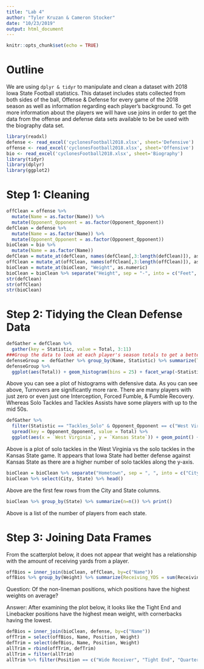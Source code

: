 ```yaml
---
title: "Lab 4"
author: "Tyler Kruzan & Cameron Stocker"
date: "10/23/2019"
output: html_document
---
```


```r
knitr::opts_chunk$set(echo = TRUE)
```

# Outline
We are using `dplyr & tidyr` to manipulate and clean a dataset with 2018 Iowa State Football statistics. This dataset includes stats collected from both sides of the ball, Offense & Defense for every game of the 2018 season as well as information regarding each player's background. To get more information about the players we will have use joins in order to get the data from the offense and defense data sets available to be be used with the biography data set. 

```r
library(readxl)
defense <- read_excel('cyclonesFootball2018.xlsx', sheet='Defensive')
offense <- read_excel('cyclonesFootball2018.xlsx', sheet='Offensive')
bio <- read_excel('cyclonesFootball2018.xlsx', sheet='Biography')
library(tidyr)
library(dplyr)
library(ggplot2)
```


# Step 1: Cleaning
```r
offClean = offense %>%
  mutate(Name = as.factor(Name)) %>%
  mutate(Opponent_Opponent = as.factor(Opponent_Opponent))
defClean = defense %>%
  mutate(Name = as.factor(Name)) %>%
  mutate(Opponent_Opponent = as.factor(Opponent_Opponent))
bioClean = bio %>%
  mutate(Name = as.factor(Name))
defClean = mutate_at(defClean, names(defClean[,3:length(defClean)]), as.numeric)
offClean = mutate_at(offClean, names(offClean[,3:length(offClean)]), as.numeric)
bioClean = mutate_at(bioClean, "Weight", as.numeric)
bioClean = bioClean %>% separate("Height", sep = "-", into = c("Feet", "inches")) %>% mutate_at(c("Feet", "inches"), as.numeric) %>% mutate(Height = Feet*12 + inches) %>% select(-Feet,-inches)
str(defClean)
str(offClean)
str(bioClean)
```

# Step 2: Tidying the Clean Defense Data
```r
defGather = defClean %>%
  gather(key = Statistic, value = Total, 3:11)
###Group the data to look at each player's season totals to get a better idea of which statistics are more rare
defenseGroup =  defGather %>% group_by(Name, Statistic) %>% summarize(Total = sum(Total))
defenseGroup %>% 
  ggplot(aes(Total)) + geom_histogram(bins = 25) + facet_wrap(~Statistic) + labs(title = "Histogram of the Total Number of each Defensive Statistic for each Player During the Season", y = "Count of Stat Occurances")
```

Above you can see a plot of histograms with defensive data. As you can see above, Turnovers are significantly more rare. There are many players with just zero or even just one Interception, Forced Fumble, & Fumble Recovery. Whereas Solo Tackles and Tackles Assists have some players with up to the mid 50s. 


```r
defGather %>%
  filter(Statistic == "Tackles_Solo" & Opponent_Opponent == c("West Virginia","Kansas State")) %>%
  spread(key = Opponent_Opponent, value = Total) %>%
  ggplot(aes(x = `West Virginia`, y = `Kansas State`)) + geom_point() + labs(title = "Solo Tackles in West Virginia game vs Solo Tackles in Kansas State game", x = "West Virginia", y = "Kansas State")
```

Above is a plot of solo tackles in the West Virginia vs the solo tackles in the Kansas State game. It appears that Iowa State had better defense against Kansas State as there are a higher number of solo tackles along the y-axis.

```r
bioClean = bioClean %>% separate("Hometown", sep = ", ", into = c("City", "State"))
bioClean %>% select(City, State) %>% head()
```

Above are the first few rows from the City and State columns.

```r
bioClean %>% group_by(State) %>% summarize(n=n()) %>% print()
```

Above is a list of the number of players from each state.

# Step 3: Joining Data Frames

From the scatterplot below, it does not appear that weight has a relationship with the amount of receiving yards from a player.

```r
offBios = inner_join(bioClean, offClean, by=c("Name"))
offBios %>% group_by(Weight) %>% summarize(Receiving_YDS = sum(Receiving_YDS)) %>% ggplot(aes(Weight, Receiving_YDS)) + geom_point() + labs(title = "The Weight of a Player vs Their Receiving Yards for the Year", y = "Recieving Yards")
```

Question: Of the non-lineman positions, which positions have the highest weights on average?

Answer: After examining the plot below, it looks like the Tight End and Linebacker positions have the highest mean weight, with cornerbacks having the lowest.

```r
defBios = inner_join(bioClean, defense, by=c("Name"))
offTrim = select(offBios, Name, Position, Weight)
defTrim = select(defBios, Name, Position, Weight)
allTrim = rbind(offTrim, defTrim)
allTrim = filter(allTrim)
allTrim %>% filter(Position == c("Wide Receiver", "Tight End", "Quarterback", "Running Back", "Defensive Back", "Linebacker", "Cornerback")) %>% group_by(Position) %>% summarize(meanWeight = mean(Weight)) %>% ggplot(aes(x = Position, y = meanWeight)) + geom_bar(stat = "identity") + labs(title = "Weights of Skill Position Players by Position", y = "Average Weight")
```